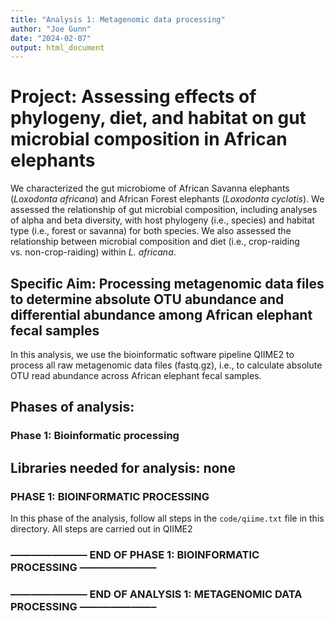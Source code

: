 ```yaml
---
title: "Analysis 1: Metagenomic data processing"
author: "Joe Gunn"
date: "2024-02-07"
output: html_document
---
```


# Project: Assessing effects of phylogeny, diet, and habitat on gut microbial composition in African elephants 
We characterized the gut microbiome of African Savanna elephants (<i>Loxodonta africana</i>) and African Forest elephants (<i>Loxodonta cyclotis</i>). We assessed the relationship of gut microbial composition, including analyses of alpha and beta diversity, with host phylogeny (i.e., species) and habitat type (i.e., forest or savanna) for both species. We also assessed the relationship between microbial composition and diet (i.e., crop-raiding vs. non-crop-raiding) within <i>L. africana</i>. 

## Specific Aim: Processing metagenomic data files to determine absolute OTU abundance and differential abundance among African elephant fecal samples
In this analysis, we use the bioinformatic software pipeline QIIME2 to process all raw metagenomic data files (fastq.gz), i.e., to calculate absolute OTU read abundance across African elephant fecal samples.

## Phases of analysis:
### Phase 1: Bioinformatic processing

## Libraries needed for analysis: none

### PHASE 1: BIOINFORMATIC PROCESSING
In this phase of the analysis, follow all steps in the `code/qiime.txt` file in this directory. All steps are carried out in QIIME2

### ----------------------- END OF PHASE 1: BIOINFORMATIC PROCESSING ----------------------- ###

### ----------------------- END OF ANALYSIS 1: METAGENOMIC DATA PROCESSING  ----------------------- ###
